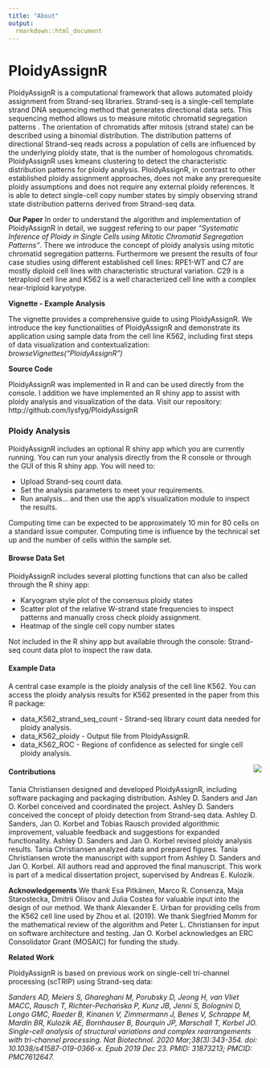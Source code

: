 ```yaml
---
title: "About"
output: 
  rmarkdown::html_document
---
```


# PloidyAssignR
PloidyAssignR is a computational framework that allows automated ploidy assignment from Strand-seq libraries.
Strand-seq is a single-cell template strand DNA sequencing method that generates directional data sets. This sequencing method allows us to measure mitotic chromatid segregation patterns . The orientation of chromatids after mitosis (strand state) can be described using a binomial distribution. The distribution patterns of directional Strand-seq reads across a population of cells are influenced by the underlying ploidy state, that is the number of homologous chromatids. 
PloidyAssignR uses kmeans clustering to detect the characteristic distribution patterns for ploidy analysis. 
PloidyAssignR, in contrast to other established ploidy assignment approaches, does not make any prerequesite ploidy assumptions and does not require any external ploidy references. It is able to detect single-cell copy number states by simply observing strand state distribution patterns derived from Strand-seq data.

**Our Paper**
In order to understand the algorithm and implementation of PloidyAssignR in detail, we suggest refering to our paper *"Systematic Inference of Ploidy in Single Cells using Mitotic Chromatid Segregation Patterns"*. There we introduce the concept of ploidy analysis using mitotic chromatid segregation patterns. Furthermore we present the results of four case studies using different established cell lines: RPE1-WT and C7 are mostly diploid cell lines with characteristic structural variation. C29 is a tetraploid cell line and K562 is a well characterized cell line with a complex near-triploid karyotype. 


**Vignette - Example Analysis**

The vignette provides a comprehensive guide to using PloidyAssignR. We introduce the key functionalities of PloidyAssignR and demonstrate its application using sample data from the cell line K562, including first steps of data visualization and contextualization: *browseVignettes("PloidyAssignR")*

**Source Code**

PloidyAssignR was implemented in R and can be used directly from the console. I addition we have implemented an R shiny app to assist with ploidy analysis and visualization of the data. 
Visit our repository: http://github.com/lysfyg/PloidyAssignR

### Ploidy Analysis

PloidyAssignR includes an optional R shiny app which you are currently running. 
You can run your analysis directly from the R console or through the GUI of this R shiny app.
You will need to:

* Upload Strand-seq count data.
* Set the analysis parameters to meet your requirements. 
* Run analysis... and then use the app's visualization module to inspect the results.

Computing time can be expected to be approximately 10 min for 80 cells on a standard issue computer. Computing time is influence by the technical set up and the number of cells within the sample set. 

#### Browse Data Set
PloidyAssignR includes several plotting functions that can also be called through the R shiny app:

* Karyogram style plot of the consensus ploidy states 
* Scatter plot of the relative W-strand state frequencies to inspect patterns and manually cross check ploidy assignment.
* Heatmap of the single cell copy number states

Not included in the R shiny app but available through the console: Strand-seq count data plot to inspect the raw data.

#### Example Data
A central case example is the ploidy analysis of the cell line K562. You can access the ploidy analysis results for K562 presented in the paper from this R package:

* data_K562_strand_seq_count - Strand-seq library count data needed for ploidy analysis.
* data_K562_ploidy - Output file from PloidyAssignR.
* data_K562_ROC - Regions of confidence as selected for single cell ploidy analysis.


<img align="right" src="logo.png">

#### Contributions
Tania Christiansen designed and developed PloidyAssignR, including software packaging and packaging distribution.
Ashley D. Sanders and Jan O. Korbel conceived and coordinated the project.
Ashley D. Sanders conceived the concept of ploidy detection from Strand-seq data.
Ashley D. Sanders, Jan O. Korbel and Tobias Rausch provided algorithmic improvement, valuable feedback and suggestions for expanded functionality.
Ashley D. Sanders and Jan O. Korbel revised ploidy analysis results.
Tania Christiansen analyzed data and prepared figures.
Tania Christiansen wrote the manuscript with support from Ashley D. Sanders and Jan O. Korbel.
All authors read and approved the final manuscript.
This work is part of a medical dissertation project, supervised by Andreas E. Kulozik.

**Acknowledgements**
We thank Esa Pitkänen, Marco R. Consenza, Maja Starostecka, Dmitrii Olisov and Julia Costea for valuable input into the design of our method. We thank Alexander E. Urban for providing cells from the K562 cell line used by Zhou et al. (2019). We thank Siegfried Momm for the mathematical review of the algorithm and Peter L. Christiansen for input on software architecture and testing. Jan O. Korbel acknowledges an ERC Consolidator Grant (MOSAIC) for funding the study.

**Related Work**

PloidyAssignR is based on previous work on single-cell tri-channel processing (scTRIP) using Strand-seq data:

*Sanders AD, Meiers S, Ghareghani M, Porubsky D, Jeong H, van Vliet MACC, Rausch T, Richter-Pechańska P, Kunz JB, Jenni S, Bolognini D, Longo GMC, Raeder B, Kinanen V, Zimmermann J, Benes V, Schrappe M, Mardin BR, Kulozik AE, Bornhauser B, Bourquin JP, Marschall T, Korbel JO. Single-cell analysis of structural variations and complex rearrangements with tri-channel processing. Nat Biotechnol. 2020 Mar;38(3):343-354. doi: 10.1038/s41587-019-0366-x. Epub 2019 Dec 23. PMID: 31873213; PMCID: PMC7612647.*
